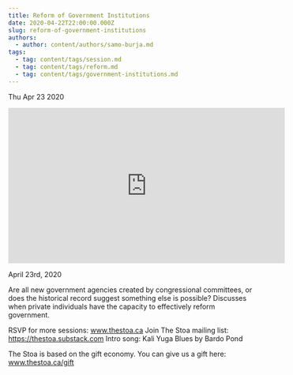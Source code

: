 ```yaml
---
title: Reform of Government Institutions
date: 2020-04-22T22:00:00.000Z
slug: reform-of-government-institutions
authors:
  - author: content/authors/samo-burja.md
tags:
  - tag: content/tags/session.md
  - tag: content/tags/reform.md
  - tag: content/tags/government-institutions.md
---
```






Thu Apr 23 2020

<iframe width="560" height="315" src="https://www.youtube.com/embed/4Ccm8rFbIfg" title="Reform of Government Institutions w/ Samo Burja" frameborder="0" allow="accelerometer; autoplay; clipboard-write; encrypted-media; gyroscope; picture-in-picture" allowfullscreen ></iframe>

April 23rd, 2020

Are all new government agencies created by congressional committees, or does the historical record suggest something else is possible? Discusses when private individuals have the capacity to effectively reform government.

RSVP for more sessions: www.thestoa.ca
Join The Stoa mailing list: https://thestoa.substack.com
Intro song: Kali Yuga Blues by Bardo Pond

The Stoa is based on the gift economy. You can give us a gift here: www.thestoa.ca/gift


